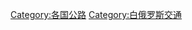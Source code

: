 {{Commonscat|Roads in Belarus}}

[[Category:各国公路|Category:各国公路]]
[[Category:白俄罗斯交通|Category:白俄罗斯交通]]